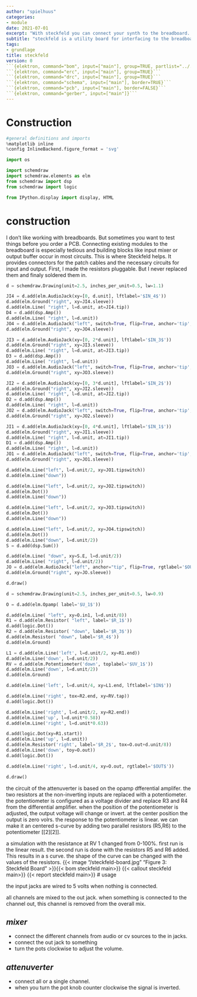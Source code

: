 ```yaml
---
author: "spielhuus"
categories:
- module
date: 2021-07-01
excerpt: "With steckfeld you can connect your synth to the breadboard. There are two input mixers and two output mixers. The reference voltage for the output mixer can be adjusted for level shift the signal."
subtitle: "steckfeld is a utility board for interfacing to the breadboard."
tags:
- grundlage
title: steckfeld
version: 0
```{elektron, command="bom", input=["main"], group=TRUE, partlist="../../lib/partlist.yaml"}```
```{elektron, command="erc", input=["main"], group=TRUE}```
```{elektron, command="drc", input=["main"], group=TRUE}```
```{elektron, command="schema", input=["main"], border=TRUE}```
```{elektron, command="pcb", input=["main"], border=FALSE}```
```{elektron, command="gerber", input=["main"]}```
---
```


# Construction


```python
#general definitions and imports
%matplotlib inline
%config InlineBackend.figure_format = 'svg'

import os

import schemdraw
import schemdraw.elements as elm
from schemdraw import dsp
from schemdraw import logic

from IPython.display import display, HTML
```

# construction

I don't like working with breadboards. But sometimes you want to test things before you order a PCB. Connecting existing modules to the breadboard is especially tedious and building blocks like input mixer or output buffer occur in most circuits. This is where Steckfeld helps. It provides connectors for the patch cables and the necessary circuits for input and output. First, I made the resistors pluggable. But I never replaced them and finaly soldered them in.


```python
d = schemdraw.Drawing(unit=2.5, inches_per_unit=0.5, lw=1.1)

JI4 = d.add(elm.AudioJack(xy=[0, d.unit], lftlabel='$IN_4$'))
d.add(elm.Ground("right", xy=JI4.sleeve))
d.add(elm.Line( "right", l=d.unit, at=JI4.tip))
D4 = d.add(dsp.Amp())
d.add(elm.Line( "right", l=d.unit))
JO4 = d.add(elm.AudioJack("left", switch=True, flip=True, anchor='tip', rgtlabel='$OUT_4$'))
d.add(elm.Ground("right", xy=JO4.sleeve))

JI3 = d.add(elm.AudioJack(xy=[0, 2*d.unit], lftlabel='$IN_3$'))
d.add(elm.Ground("right", xy=JI3.sleeve))
d.add(elm.Line( "right", l=d.unit, at=JI3.tip))
D3 = d.add(dsp.Amp())
d.add(elm.Line( "right", l=d.unit))
JO3 = d.add(elm.AudioJack("left", switch=True, flip=True, anchor='tip', rgtlabel='$OUT_3$'))
d.add(elm.Ground("right", xy=JO3.sleeve))

JI2 = d.add(elm.AudioJack(xy=[0, 3*d.unit], lftlabel='$IN_2$'))
d.add(elm.Ground("right", xy=JI2.sleeve))
d.add(elm.Line( "right", l=d.unit, at=JI2.tip))
D2 = d.add(dsp.Amp())
d.add(elm.Line( "right", l=d.unit))
JO2 = d.add(elm.AudioJack("left", switch=True, flip=True, anchor='tip', rgtlabel='$OUT_2$'))
d.add(elm.Ground("right", xy=JO2.sleeve))

JI1 = d.add(elm.AudioJack(xy=[0, 4*d.unit], lftlabel='$IN_1$'))
d.add(elm.Ground("right", xy=JI1.sleeve))
d.add(elm.Line( "right", l=d.unit, at=JI1.tip))
D1 = d.add(dsp.Amp())
d.add(elm.Line( "right", l=d.unit))
JO1 = d.add(elm.AudioJack("left", switch=True, flip=True, anchor='tip', rgtlabel='$OUT_1$'))
d.add(elm.Ground("right", xy=JO1.sleeve))

d.add(elm.Line("left", l=d.unit/2, xy=JO1.tipswitch))
d.add(elm.Line("down"))

d.add(elm.Line("left", l=d.unit/2, xy=JO2.tipswitch))
d.add(elm.Dot())
d.add(elm.Line("down"))

d.add(elm.Line("left", l=d.unit/2, xy=JO3.tipswitch))
d.add(elm.Dot())
d.add(elm.Line("down"))

d.add(elm.Line("left", l=d.unit/2, xy=JO4.tipswitch))
d.add(elm.Dot())
d.add(elm.Line("down", l=d.unit/2))
S = d.add(dsp.Sum())

d.add(elm.Line( "down", xy=S.E, l=d.unit/2))
d.add(elm.Line( "right", l=d.unit/2))
JO = d.add(elm.AudioJack("left", anchor="tip", flip=True, rgtlabel='$OUT$'))
d.add(elm.Ground("right", xy=JO.sleeve))

d.draw()

```


```python
d = schemdraw.Drawing(unit=2.5, inches_per_unit=0.5, lw=0.9)

O = d.add(elm.Opamp( label='$U_1$'))

d.add(elm.Line( "left", xy=O.in1, l=d.unit/8))
R1 = d.add(elm.Resistor( "left", label='$R_1$'))
d.add(logic.Dot())
R2 = d.add(elm.Resistor( "down", label='$R_3$'))
d.add(elm.Resistor( "down", label='$R_4$'))
d.add(elm.Ground)

L1 = d.add(elm.Line('left', l=d.unit/2, xy=R1.end))
d.add(elm.Line('down', l=d.unit/2))
RV = d.add(elm.Potentiometer('down', toplabel='$UV_1$'))
d.add(elm.Line('down', l=d.unit/2))
d.add(elm.Ground)

d.add(elm.Line('left', l=d.unit/4, xy=L1.end, lftlabel='$IN$'))

d.add(elm.Line('right', tox=R2.end, xy=RV.tap))
d.add(logic.Dot())

d.add(elm.Line('right', l=d.unit/2, xy=R2.end))
d.add(elm.Line('up', l=d.unit*0.58))
d.add(elm.Line('right', l=d.unit*0.63))

d.add(logic.Dot(xy=R1.start))
d.add(elm.Line('up', l=d.unit))
d.add(elm.Resistor('right', label='$R_2$', tox=O.out+d.unit/8))
d.add(elm.Line('down', toy=O.out))
d.add(logic.Dot())

d.add(elm.Line('right', l=d.unit/4, xy=O.out, rgtlabel='$OUT$'))

d.draw()
```

the circuit of the attenuverter is based on the opamp dfferential amplifer. the two resistors at the non-inverting inputs are replaced with a potentiometer. the potentiometer is configured as a voltage divider and replace R3 and R4 from the differential amplifier. when the position of the potentiometer is adjusted, the output voltage will change or invert. at the center position  the output is zero volrs. the response to the potentiometer is linear. we can make it an centered s-curve by adding two parallel resistors (R5,R6) to the potentiometer [[2][2]].

a simulation with the resistance at RV 1 changed from 0-100%. first run is the linear result. the second run is done with the resistors R5 and R6 added. This results in a s curve. the shape of the curve can be changed with the values of the resistors.
{{< image "/steckfeld-board.jpg" "Figure 3: Steckfeld Board" >}}{{< bom steckfeld main>}}
{{< callout steckfeld main>}}
{{< report steckfeld main>}}
# usage

the input jacks are wired to 5 volts when nothing is connected.

all channels are mixed to the out jack. when something is connected to the channel out, this channel is removed from the overall mix.

## _mixer_
* connect the different channels from audio or cv sources to the in jacks.
* connect the out jack to something
* turn the pots clockwise to adjust the volume.

## _attenuverter_
* connect all or a single channel.
* when you turn the pot knob counter clockwise the signal is inverted.



